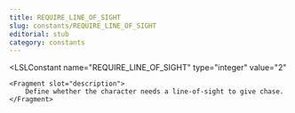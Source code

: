 ```yaml
---
title: REQUIRE_LINE_OF_SIGHT
slug: constants/REQUIRE_LINE_OF_SIGHT
editorial: stub
category: constants
---
```


<LSLConstant
	name="REQUIRE_LINE_OF_SIGHT"
	type="integer"
	value="2"
>
	<Fragment slot="description">
		Define whether the character needs a line-of-sight to give chase.
	</Fragment>
</LSLConstant>

